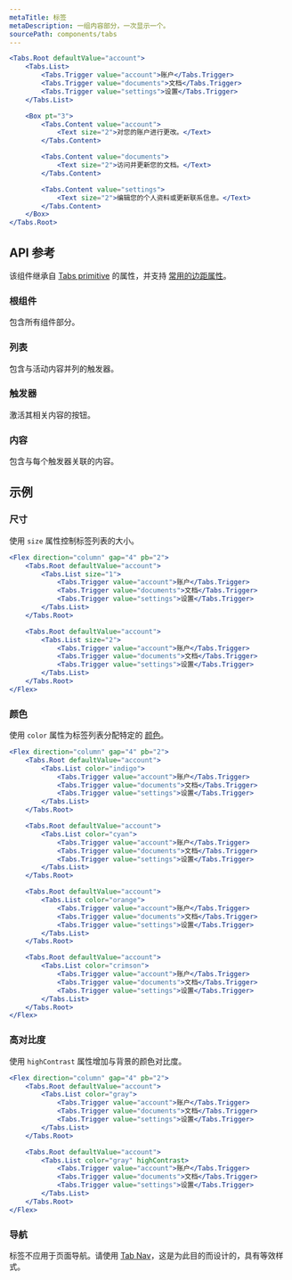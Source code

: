 ```yaml
---
metaTitle: 标签
metaDescription: 一组内容部分，一次显示一个。
sourcePath: components/tabs
---
```


```jsx live=true
<Tabs.Root defaultValue="account">
	<Tabs.List>
		<Tabs.Trigger value="account">账户</Tabs.Trigger>
		<Tabs.Trigger value="documents">文档</Tabs.Trigger>
		<Tabs.Trigger value="settings">设置</Tabs.Trigger>
	</Tabs.List>

	<Box pt="3">
		<Tabs.Content value="account">
			<Text size="2">对您的账户进行更改。</Text>
		</Tabs.Content>

		<Tabs.Content value="documents">
			<Text size="2">访问并更新您的文档。</Text>
		</Tabs.Content>

		<Tabs.Content value="settings">
			<Text size="2">编辑您的个人资料或更新联系信息。</Text>
		</Tabs.Content>
	</Box>
</Tabs.Root>
```

## API 参考

该组件继承自 [Tabs primitive](/primitives/docs/components/tabs) 的属性，并支持 [常用的边距属性](/themes/docs/overview/layout#margin-props)。

### 根组件

包含所有组件部分。

<ThemesPropsTable defs="tabsRootPropDefs" />

### 列表

包含与活动内容并列的触发器。

<ThemesPropsTable defs="tabsListPropDefs" />

### 触发器

激活其相关内容的按钮。

### 内容

包含与每个触发器关联的内容。

## 示例

### 尺寸

使用 `size` 属性控制标签列表的大小。

```jsx live=true line="3,11"
<Flex direction="column" gap="4" pb="2">
	<Tabs.Root defaultValue="account">
		<Tabs.List size="1">
			<Tabs.Trigger value="account">账户</Tabs.Trigger>
			<Tabs.Trigger value="documents">文档</Tabs.Trigger>
			<Tabs.Trigger value="settings">设置</Tabs.Trigger>
		</Tabs.List>
	</Tabs.Root>

	<Tabs.Root defaultValue="account">
		<Tabs.List size="2">
			<Tabs.Trigger value="account">账户</Tabs.Trigger>
			<Tabs.Trigger value="documents">文档</Tabs.Trigger>
			<Tabs.Trigger value="settings">设置</Tabs.Trigger>
		</Tabs.List>
	</Tabs.Root>
</Flex>
```

### 颜色

使用 `color` 属性为标签列表分配特定的 [颜色](/themes/docs/theme/color)。

```jsx live=true line="3,11,19,27"
<Flex direction="column" gap="4" pb="2">
	<Tabs.Root defaultValue="account">
		<Tabs.List color="indigo">
			<Tabs.Trigger value="account">账户</Tabs.Trigger>
			<Tabs.Trigger value="documents">文档</Tabs.Trigger>
			<Tabs.Trigger value="settings">设置</Tabs.Trigger>
		</Tabs.List>
	</Tabs.Root>

	<Tabs.Root defaultValue="account">
		<Tabs.List color="cyan">
			<Tabs.Trigger value="account">账户</Tabs.Trigger>
			<Tabs.Trigger value="documents">文档</Tabs.Trigger>
			<Tabs.Trigger value="settings">设置</Tabs.Trigger>
		</Tabs.List>
	</Tabs.Root>

	<Tabs.Root defaultValue="account">
		<Tabs.List color="orange">
			<Tabs.Trigger value="account">账户</Tabs.Trigger>
			<Tabs.Trigger value="documents">文档</Tabs.Trigger>
			<Tabs.Trigger value="settings">设置</Tabs.Trigger>
		</Tabs.List>
	</Tabs.Root>

	<Tabs.Root defaultValue="account">
		<Tabs.List color="crimson">
			<Tabs.Trigger value="account">账户</Tabs.Trigger>
			<Tabs.Trigger value="documents">文档</Tabs.Trigger>
			<Tabs.Trigger value="settings">设置</Tabs.Trigger>
		</Tabs.List>
	</Tabs.Root>
</Flex>
```

### 高对比度

使用 `highContrast` 属性增加与背景的颜色对比度。

```jsx live=true line="11"
<Flex direction="column" gap="4" pb="2">
	<Tabs.Root defaultValue="account">
		<Tabs.List color="gray">
			<Tabs.Trigger value="account">账户</Tabs.Trigger>
			<Tabs.Trigger value="documents">文档</Tabs.Trigger>
			<Tabs.Trigger value="settings">设置</Tabs.Trigger>
		</Tabs.List>
	</Tabs.Root>

	<Tabs.Root defaultValue="account">
		<Tabs.List color="gray" highContrast>
			<Tabs.Trigger value="account">账户</Tabs.Trigger>
			<Tabs.Trigger value="documents">文档</Tabs.Trigger>
			<Tabs.Trigger value="settings">设置</Tabs.Trigger>
		</Tabs.List>
	</Tabs.Root>
</Flex>
```

### 导航

标签不应用于页面导航。请使用 [Tab Nav](/themes/docs/components/tab-nav)，这是为此目的而设计的，具有等效样式。